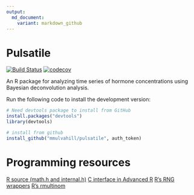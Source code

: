 ```yaml
---
output: 
  md_document:
    variant: markdown_github
---
```

# Pulsatile

[![Build Status](https://travis-ci.com/mmulvahill/pulsatile.svg?token=Vzy3B4WH2SvZ4ybN4Uzy&branch=master)](https://travis-ci.com/mmulvahill/pulsatile)
[![codecov](https://codecov.io/gh/mmulvahill/pulsatile/branch/master/graph/badge.svg?token=WeMubsj4Is)](https://codecov.io/gh/mmulvahill/pulsatile)

An R package for analyzing time series of hormone concentrations using Bayesian
deconvolution analysis.



Run the following code to install the development version:
```r
# Need devtools package to install from GitHub
install.packages("devtools")
library(devtools)

# install from github
install_github("mmulvahill/pulsatile", auth_token)
```


# Programming resources
[R source (math.h and internal.h)](https://github.com/wch/r-source)
[C interface in Advanced R](http://adv-r.had.co.nz/C-interface.html)
[R's RNG wrappers](https://svn.r-project.org/R/trunk/src/library/stats/R/distn.R)
[R's rmultinom](https://svn.r-project.org/R/trunk/src/nmath/rmultinom.c)

